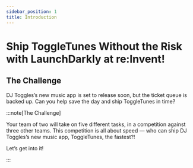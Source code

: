 ```yaml
---
sidebar_position: 1
title: Introduction
---
```



# Ship ToggleTunes Without the Risk with  LaunchDarkly at re:Invent!

## The Challenge

DJ Toggles’s new music app is set to release soon, but the ticket queue is backed up.  Can you help save the day and ship ToggleTunes in time? 

:::note[The Challenge]

Your team of two will take on five different tasks,  in a competition against three other teams. This competition is all about speed — who can ship DJ Toggles’s new music app, ToggleTunes, the fastest?! 

Let’s get into it!

:::

